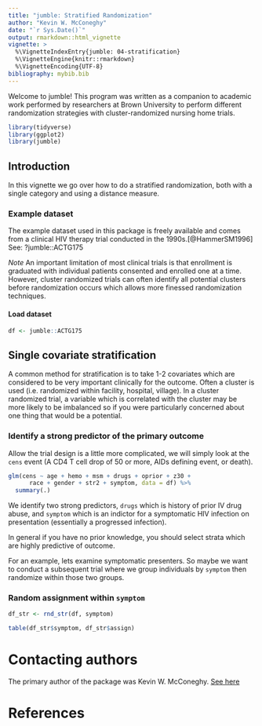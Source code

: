 ```yaml
---
title: "jumble: Stratified Randomization"
author: "Kevin W. McConeghy"
date: "`r Sys.Date()`"
output: rmarkdown::html_vignette
vignette: >
  %\VignetteIndexEntry{jumble: 04-stratification}
  %\VignetteEngine{knitr::rmarkdown}
  %\VignetteEncoding{UTF-8}
bibliography: mybib.bib
---
```


Welcome to jumble! This program was written as a companion to academic work performed by researchers at Brown University to perform different randomization strategies with cluster-randomized nursing home trials. 

```r
library(tidyverse)
library(ggplot2)
library(jumble)
```

## Introduction  
In this vignette we go over how to do a stratified randomization, both with a single category and using a distance measure.  

### Example dataset  
The example dataset used in this package is freely available and comes from a clinical HIV therapy trial conducted in the 1990s.[@HammerSM1996] See: ?jumble::ACTG175

*Note* An important limitation of most clinical trials is that enrollment is graduated with individual patients consented and enrolled one at a time. However, cluster randomized trials can often identify all potential clusters before randomization occurs which allows more finessed randomization techniques.  

#### Load dataset  
```r
df <- jumble::ACTG175
```

## Single covariate stratification  
A common method for stratification is to take 1-2 covariates which are considered to be very important clinically for the outcome. Often a cluster is used (i.e. randomized within facility, hospital, village). In a cluster randomized trial, a variable which is correlated with the cluster may be more likely to be imbalanced so if you were particularly concerned about one thing that would be a potential.  

### Identify a strong predictor of the primary outcome  
Allow the trial design is a little more complicated, we will simply look at the `cens` event (A CD4 T cell drop of 50 or more, AIDs defining event, or death).  
```r
glm(cens ~ age + hemo + msm + drugs + oprior + z30 + 
      race + gender + str2 + symptom, data = df) %>%
  summary(.)
```
We identify two strong predictors, `drugs` which is history of prior IV drug abuse, and `symptom` which is an indictor for a symptomatic HIV infection on presentation (essentially a progressed infection).  

In general if you have no prior knowledge, you should select strata which are highly predictive of outcome.  

For an example, lets examine symptomatic presenters.  So maybe we want to conduct a subsequent trial where we group individuals by `symptom` then randomize within those two groups.  

### Random assignment within `symptom`  
```r
df_str <- rnd_str(df, symptom)
```

```r
table(df_str$symptom, df_str$assign)
```

# Contacting authors  
The primary author of the package was Kevin W. McConeghy. [See here](https://github.com/kmcconeghy/)

# References  
